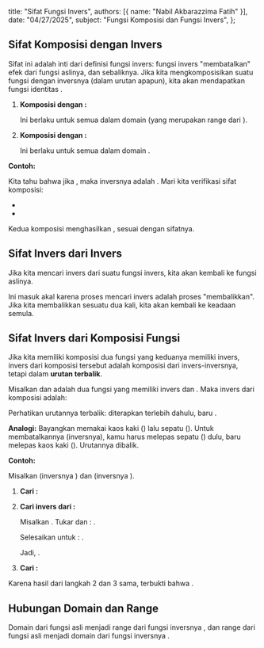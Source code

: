   title: "Sifat Fungsi Invers",
  authors: [{ name: "Nabil Akbarazzima Fatih" }],
  date: "04/27/2025",
  subject: "Fungsi Komposisi dan Fungsi Invers",
};

## Sifat Komposisi dengan Invers

Sifat ini adalah inti dari definisi fungsi invers: fungsi invers "membatalkan" efek dari fungsi aslinya, dan sebaliknya. Jika kita mengkomposisikan suatu fungsi dengan inversnya (dalam urutan apapun), kita akan mendapatkan fungsi identitas <InlineMath math="I(x) = x" />.

1.  **Komposisi <InlineMath math="f" /> dengan <InlineMath math="f^{-1}" />:**

    <BlockMath math="(f \circ f^{-1})(x) = f(f^{-1}(x)) = x" />

    Ini berlaku untuk semua <InlineMath math="x" /> dalam domain <InlineMath math="f^{-1}" /> (yang merupakan range dari <InlineMath math="f" />).

2.  **Komposisi <InlineMath math="f^{-1}" /> dengan <InlineMath math="f" />:**

    <BlockMath math="(f^{-1} \circ f)(x) = f^{-1}(f(x)) = x" />

    Ini berlaku untuk semua <InlineMath math="x" /> dalam domain <InlineMath math="f" />.

**Contoh:**

Kita tahu bahwa jika <InlineMath math="f(x) = 2x + 3" />, maka inversnya adalah <InlineMath math="f^{-1}(x) = \frac{x - 3}{2}" />. Mari kita verifikasi sifat komposisi:

- <InlineMath math="f(f^{-1}(x)) = f\left(\frac{x - 3}{2}\right) = 2\left(\frac{x - 3}{2}\right) + 3 = (x - 3) + 3 = x" />
- <InlineMath math="f^{-1}(f(x)) = f^{-1}(2x + 3) = \frac{(2x + 3) - 3}{2} = \frac{2x}{2} = x" />

Kedua komposisi menghasilkan <InlineMath math="x" />, sesuai dengan sifatnya.

## Sifat Invers dari Invers

Jika kita mencari invers dari suatu fungsi invers, kita akan kembali ke fungsi aslinya.

<BlockMath math="(f^{-1})^{-1}(x) = f(x)" />

Ini masuk akal karena proses mencari invers adalah proses "membalikkan". Jika kita membalikkan sesuatu dua kali, kita akan kembali ke keadaan semula.

## Sifat Invers dari Komposisi Fungsi

Jika kita memiliki komposisi dua fungsi yang keduanya memiliki invers, invers dari komposisi tersebut adalah komposisi dari invers-inversnya, tetapi dalam **urutan terbalik**.

Misalkan <InlineMath math="f" /> dan <InlineMath math="g" /> adalah dua fungsi yang memiliki invers <InlineMath math="f^{-1}" /> dan <InlineMath math="g^{-1}" />. Maka invers dari komposisi <InlineMath math="f \circ g" /> adalah:

<BlockMath math="(f \circ g)^{-1}(x) = (g^{-1} \circ f^{-1})(x)" />

Perhatikan urutannya terbalik: <InlineMath math="g^{-1}" /> diterapkan terlebih dahulu, baru <InlineMath math="f^{-1}" />.

**Analogi:** Bayangkan memakai kaos kaki (<InlineMath math="g" />) lalu sepatu (<InlineMath math="f" />). Untuk membatalkannya (inversnya), kamu harus melepas sepatu (<InlineMath math="f^{-1}" />) dulu, baru melepas kaos kaki (<InlineMath math="g^{-1}" />). Urutannya dibalik.

**Contoh:**

Misalkan <InlineMath math="f(x) = x + 1" /> (inversnya <InlineMath math="f^{-1}(x) = x - 1" />) dan <InlineMath math="g(x) = 3x" /> (inversnya <InlineMath math="g^{-1}(x) = \frac{x}{3}" />).

1.  **Cari <InlineMath math="(f \circ g)(x)" />:**

    <BlockMath math="(f \circ g)(x) = f(g(x)) = f(3x) = 3x + 1" />

2.  **Cari invers dari <InlineMath math="(f \circ g)(x)" />:**

    Misalkan <InlineMath math="y = 3x + 1" />. Tukar <InlineMath math="x" /> dan <InlineMath math="y" />: <InlineMath math="x = 3y + 1" />.

    Selesaikan untuk <InlineMath math="y" />: <InlineMath math="x - 1 = 3y \implies y = \frac{x - 1}{3}" />.

    Jadi, <InlineMath math="(f \circ g)^{-1}(x) = \frac{x - 1}{3}" />.

3.  **Cari <InlineMath math="(g^{-1} \circ f^{-1})(x)" />:**

    <div className="flex flex-col gap-4">
      <BlockMath math="(g^{-1} \circ f^{-1})(x) = g^{-1}(f^{-1}(x)) = g^{-1}(x - 1)" />
      <BlockMath math="g^{-1}(x - 1) = \frac{x - 1}{3}" />
    </div>

Karena hasil dari langkah 2 dan 3 sama, terbukti bahwa <InlineMath math="(f \circ g)^{-1}(x) = (g^{-1} \circ f^{-1})(x)" />.

## Hubungan Domain dan Range

Domain dari fungsi asli <InlineMath math="f" /> menjadi range dari fungsi inversnya <InlineMath math="f^{-1}" />, dan range dari fungsi asli <InlineMath math="f" /> menjadi domain dari fungsi inversnya <InlineMath math="f^{-1}" />.

<div className="flex flex-col gap-4">
  <BlockMath math="\text{Domain}(f) = \text{Range}(f^{-1})" />
  <BlockMath math="\text{Range}(f) = \text{Domain}(f^{-1})" />
</div>
